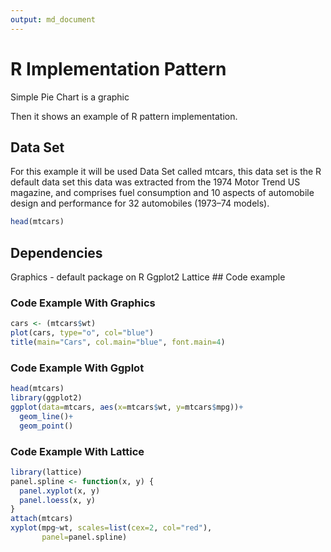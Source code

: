 ```yaml
---
output: md_document
---
```


# R Implementation Pattern

Simple Pie Chart is a graphic

Then it shows an example of R pattern implementation.

## Data Set

For this example it will be used Data Set called mtcars, this data set is the R default data set this data was extracted from the 1974 Motor Trend US magazine, and comprises fuel consumption and 10 aspects of automobile design and performance for 32 automobiles (1973–74 models).

```r
head(mtcars)

```

## Dependencies 
Graphics - default package on R
Ggplot2 
Lattice
## Code example 

### Code Example With Graphics
```r
cars <- (mtcars$wt)
plot(cars, type="o", col="blue")
title(main="Cars", col.main="blue", font.main=4)
```
### Code Example With Ggplot
```r
head(mtcars)
library(ggplot2)
ggplot(data=mtcars, aes(x=mtcars$wt, y=mtcars$mpg))+
  geom_line()+
  geom_point()

```
### Code Example With Lattice
```r
library(lattice)
panel.spline <- function(x, y) {
  panel.xyplot(x, y) 
  panel.loess(x, y) 
}
attach(mtcars)
xyplot(mpg~wt, scales=list(cex=2, col="red"),
       panel=panel.spline)
```